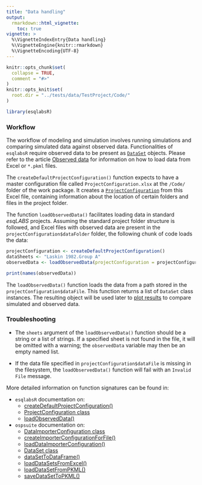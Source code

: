 ```yaml
---
title: "Data handling"
output: 
  rmarkdown::html_vignette:
    toc: true
vignette: >
  %\VignetteIndexEntry{Data handling}
  %\VignetteEngine{knitr::rmarkdown}
  %\VignetteEncoding{UTF-8}
---
```


```r
knitr::opts_chunk$set(
  collapse = TRUE,
  comment = "#>"
)
knitr::opts_knit$set(
  root.dir = "../tests/data/TestProject/Code/"
)
```

```r
library(esqlabsR)
```

### Workflow

The workflow of modeling and simulation involves running simulations and comparing simulated data against observed data. Functionalities of `esqlabsR` require observed data to be present as [`DataSet`](https://www.open-systems-pharmacology.org/OSPSuite-R/reference/DataSet.html) objects. Please refer to the article [Observed data](https://www.open-systems-pharmacology.org/OSPSuite-R/articles/observed-data.html) for information on how to load data from Excel or `*.pkml` files.

The `createDefaultProjectConfiguration()` function expects to have a master configuration file called `ProjectConfiguration.xlsx` at the `/Code/` folder of the work package. It creates a [`ProjectConfiguration`](../reference/ProjectConfiguration.html) from this Excel file, containing information about the location of certain folders and files in the project folder.

The function `loadObservedData()` facilitates loading data in standard *esqLABS* projects. Assuming the standard project folder structure is followed, and Excel files with observed data are present in the `projectConfiguration$dataFolder` folder, the following chunk of code loads the data:

```r
projectConfiguration <- createDefaultProjectConfiguration()
dataSheets <- "Laskin 1982.Group A"
observedData <- loadObservedData(projectConfiguration = projectConfiguration, sheets = dataSheets)

print(names(observedData))
```

The `loadObservedData()` function loads the data from a path stored in the `projectConfiguration$dataFile`. This function returns a list of `DataSet` class instances. The resulting object will be used later to [plot results](example-visualization.html) to compare simulated and observed data.

### Troubleshooting

* The `sheets` argument of the `loadObservedData()` function should be a string or a list of strings. If a specified sheet is not found in the file, it will be omitted with a warning; the `observedData` variable may then be an empty named list.

* If the data file specified in `projectConfiguration$dataFile` is missing in the filesystem, the `loadObservedData()` function will fail with an `Invalid File` message.

More detailed information on function signatures can be found in:

* `esqlabsR` documentation on:
    * [createDefaultProjectConfiguration()](https://esqlabs.github.io/esqlabsR/reference/createDefaultProjectConfiguration.html)
    * [ProjectConfiguration class](https://esqlabs.github.io/esqlabsR/reference/ProjectConfiguration.html)
    * [loadObservedData()](https://esqlabs.github.io/esqlabsR/reference/loadObservedData.html)
* `ospsuite` documentation on:
    * [DataImporterConfiguration class](https://www.open-systems-pharmacology.org/OSPSuite-R/reference/DataImporterConfiguration.html)
    * [createImporterConfigurationForFile()](https://www.open-systems-pharmacology.org/OSPSuite-R/reference/createImporterConfigurationForFile.html)
    * [loadDataImporterConfiguration()](https://www.open-systems-pharmacology.org/OSPSuite-R/reference/loadDataImporterConfiguration.html)
    * [DataSet class](https://www.open-systems-pharmacology.org/OSPSuite-R/reference/DataSet.html)
    * [dataSetToDataFrame()](https://www.open-systems-pharmacology.org/OSPSuite-R/reference/dataSetToDataFrame.html)
    * [loadDataSetsFromExcel()](https://www.open-systems-pharmacology.org/OSPSuite-R/reference/loadDataSetsFromExcel.html)
    * [loadDataSetFromPKML()](https://www.open-systems-pharmacology.org/OSPSuite-R/reference/loadDataSetFromPKML.html)
    * [saveDataSetToPKML()](https://www.open-systems-pharmacology.org/OSPSuite-R/reference/saveDataSetToPKML.html)
